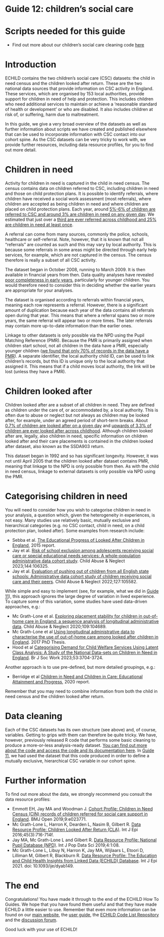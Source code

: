 # Guide 12: children's social care {.unnumbered}

# Scripts needed for this guide

* Find out more about our children's social care cleaning code [here](https://www.adruk.org/our-mission/our-impact/echild-childrens-social-care-and-the-impact-of-code-sharing/){target="_blank"}

# Introduction

ECHILD contains the two children’s social care (CSC) datasets: the child in need census and the children looked after return. These are the two national data sources that provide information on CSC activity in England. These services, which are organised by 153 local authorities, provide support for children in need of help and protection. This includes children who need additional services to maintain or achieve a ‘reasonable standard of health or development’ or who are disabled. It also includes children at risk of, or suffering, harm due to maltreatment.

In this guide, we give a very broad overview of the datasets as well as further information about scripts we have created and published elsewhere that can be used to incorporate information with CSC contact into our cohort spine. As the CSC datasets can be very tricky to work with, we provide further resources, including data resource profiles, for you to find out more detail.

# Children in need

Activity for children in need is captured in the child in need census. The census contains data on children referred to CSC, including children in need and those on child protection plans. It is possible to identify referrals, where children have received a social work assessment (most referrals), where children are accepted as being children in need and where children are placed on child protection plans. Each year, around [5%-6% of children are referred to CSC and around 3% are children in need on any given day](https://explore-education-statistics.service.gov.uk/find-statistics/children-in-need){target="_blank"}. We estimated that just over a [third are ever referred across childhood and 25% are children in need at least once](https://ijpds.org/article/view/2454){target="_blank"}.

A referral can come from many sources, commonly the police, schools, healthcare or self-referral. Note, however, that it is known that not all “referrals” are counted as such and this may vary by local authority. This is because some referrals in some areas might be directed through early help services, for example, which are not captured in the census. The census therefore is really a subset of all CSC activity.

The dataset began in October 2008, running to March 2009. It is then available in financial years from then. Data quality analyses have revealed [poor completeness in early years](https://ijpds.org/article/view/2454){target="_blank"}, particularly for younger children. You would therefore need to consider this in deciding whether the earlier years are appropriate for your analyses.

The dataset is organised according to referrals within financial years, meaning each row represents a referral. However, there is a significant amount of duplication because each year of the data contains all referrals open during that year. This means that where a referral spans two or more years, the same referral will appear two or more times. The later referrals may contain more up-to-date information than the earlier ones.

Linkage to other datasets is only possible via the NPD using the Pupil Matching Reference (PMR). Because the PMR is primarily assigned when children start school, not all children in the data have a PMR, especially younger children ([we found that only 70% of records in the data have a PMR](https://ijpds.org/article/view/24540){target="_blank"}). A separate identifier, the local authority child ID, can be used to link children’s records, but this ID is unique only to the local authority that assigned it. This means that if a child moves local authority, the link will be lost (unless they have a PMR).

# Children looked after

Children looked after are a subset of all children in need. They are defined as children under the care of, or accommodated by, a local authority. This is often due to abuse or neglect but not always as children may be looked after, for example, under an agreed period of short-term breaks. About [0.7% of children are looked after on a given day](https://explore-education-statistics.service.gov.uk/find-statistics/children-looked-after-in-england-including-adoptions){target="_blank"} and [upwards of 3.3% of children are ever looked after across childhood](https://www.sciencedirect.com/science/article/pii/S0145213415003786){target="_blank"}. Although children looked after are, legally, also children in need, specific information on children looked after and their care placements is contained in the children looked after dataset, also known as the SSDA903 return.

This dataset began in 1992 and so has significant longevity. However, it was not until April 2005 that the children looked after dataset contains PMR, meaning that linkage to the NPD is only possible from then. As with the child in need census, linkage to external datasets is only possible via NPD using the PMR.

# Categorising children in need

You will need to consider how you wish to categorise children in need in your analysis, a question which, given the heterogeneity in experiences, is not easy. Many studies use relatively basic, mutually exclusive and hierarchical categories (e.g. no CSC contact, child in need, on a child protection plan, looked after). Some examples from research include:

*	Sebba et al. [The Educational Progress of Looked After Children in England](https://www.education.ox.ac.uk/wp-content/uploads/2019/05/Linking-Care-and-Educational-Data-Overview-Report-Nov-2015.pdf){target="_blank"}, 2015 report.
*	Jay et al. [Risk of school exclusion among adolescents receiving social care or special educational needs services: A whole-population administrative data cohort study](https://www.sciencedirect.com/science/article/pii/S0145213423003137){target="_blank"}. Child Abuse & Neglect 2023;144:106325.
*	Jay et al. [Evaluation of pushing out of children from all English state schools: Administrative data cohort study of children receiving social care and their peers](https://www.sciencedirect.com/science/article/pii/S0145213422001028){target="_blank"}. Child Abuse & Neglect 2022;127:105582.

While simple and easy to implement (see, for example, what we did in [Guide 11](guide11_combine.qmd)), this approach ignores the large degree of variation in lived experience. To capture some of this variation, some studies have used data-driven approaches, e.g.:

*	Mc Grath-Lone et al. [Exploring placement stability for children in out-of-home care in England: a sequence analysis of longitudinal administrative data](https://www.sciencedirect.com/science/article/pii/S0145213420303446){target="_blank"}. Child Abuse & Neglect 2020;109:104689.
*	Mc Grath-Lone et al [Using longitudinal administrative data to characterise the use of out-of-home care among looked after children in England](https://discovery.ucl.ac.uk/id/eprint/10038396/){target="_blank"}. 2017 PhD Thesis.
*	Hood et al [Categorising Demand for Child Welfare Services Using Latent Class Analysis: A Study of the National Data-sets on Children in Need in England](https://academic.oup.com/bjsw/article/53/8/3704/7199770){target="_blank"}. Br J Soc Work 2023;53:3704-3724.

Another approach is to use pre-defined, but more detailed groupings, e.g.:

*	Berridge et al [Children in Need and Children in Care: Educational Attainment and Progress](https://www.bristol.ac.uk/policybristol/policy-briefings/children-in-need-and-in-care-education-progress/){target="_blank"}, 2020 report.  

Remember that you may need to combine information from both the child in need census and the children looked after return.

# Data cleaning

Each of the CSC datasets has its own structure (see above) and, of course, variables. Getting to grips with them can therefore be quite tricky. We have, however, previously released R code that performs some basic cleaning to produce a more-or-less analysis-ready dataset. [You can find out more about the code and access the code and its documentation here](https://www.adruk.org/our-mission/our-impact/echild-childrens-social-care-and-the-impact-of-code-sharing/){target="_blank"}. In [Guide 11](guide11_combine.qmd), we had used the dataset that this code produced in order to define a mutually exclusive, hierarchical CSC variable in our cohort spine.

# Further information

To find out more about the data, we strongly recommend you consult the data resource profiles:

* Emmott EH, Jay MA and Woodman J. [Cohort Profile: Children in Need Census (CIN) records of children referred for social care support in England](https://bmjopen.bmj.com/content/9/2/e023771){target="_blank"}. BMJ Open 2019;9:e023771.
* Mc Grath-Lone L, Harron K, Dearden L, Nasim B, Gilbert R. [Data Resource Profile: Children Looked After Return (CLA)](https://pubmed.ncbi.nlm.nih.gov/27413104/){target="_blank"}. Int J Epi 2016;45(3):716-714f.
* Jay MA, Mc Grath-Lone L and Gilbert R. [Data Resource Profile: National Pupil Database (NPD)](https://ijpds.org/article/view/1101){target="_blank"}. Int J Pop Data Sci 2019;4:1:08.
* Mc Grath-Lone L, Libuy N, Harron K, Jay MA, Wijlaars L, Etoori D, Lilliman M, Gilbert R, Blackburn R. [Data Resource Profile: The Education and Child Health Insights from Linked Data (ECHILD) Database](https://academic.oup.com/ije/advance-article/doi/10.1093/ije/dyab149/6425590){target="_blank"}. Int J Epi 2021. doi: 10.1093/ije/dyab149.

# The end

Congratulations! You have made it through to the end of the ECHILD How To Guides. We hope that you have found them useful and that they have made ECHILD a little easier to use. Remember that even more information can be found on our [main website](https://www.echild.ac.uk/){target="_blank"}, the [user guide](https://docs.echild.ac.uk/){target="_blank"}, the [ECHILD Code List Repository](https://code.echild.ac.uk/){target="_blank"} and the [discussion forum](https://github.com/orgs/UCL-ECHILD/discussions){target="_blank"}.

Good luck with your use of ECHILD!
